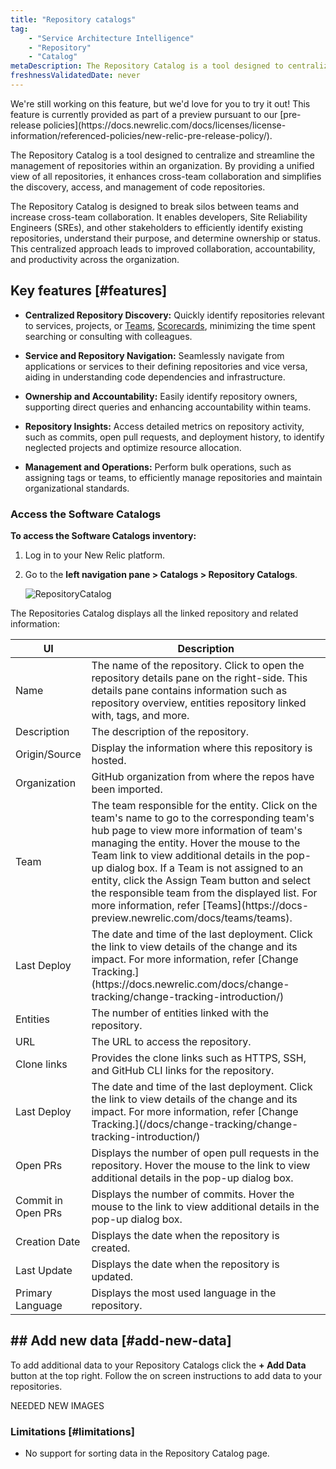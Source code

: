 ```yaml
---
title: "Repository catalogs"
tag: 
    - "Service Architecture Intelligence"
    - "Repository"
    - "Catalog"
metaDescription: The Repository Catalog is a tool designed to centralize and streamline the management of repositories within an organization.
freshnessValidatedDate: never
---
```



<Callout title="Preview">
We're still working on this feature, but we'd love for you to try it out!
This feature is currently provided as part of a preview pursuant to our [pre-release policies](https://docs.newrelic.com/docs/licenses/license-information/referenced-policies/new-relic-pre-release-policy/).
</Callout>


The <DNT>Repository Catalog</DNT> is a tool designed to centralize and streamline the management of repositories within an organization. By providing a unified view of all repositories, it enhances cross-team collaboration and simplifies the discovery, access, and management of code repositories. 

The <DNT>Repository Catalog</DNT> is designed to break silos between teams and increase cross-team collaboration. It enables developers, Site Reliability Engineers (SREs), and other stakeholders to efficiently identify existing repositories, understand their purpose, and determine ownership or status. This centralized approach leads to improved collaboration, accountability, and productivity across the organization.


## Key features [#features]

-  **Centralized Repository Discovery:** Quickly identify repositories relevant to services, projects, or <DNT>[Teams](https://docs-preview.newrelic.com/docs/teams/teams)</DNT>, <DNT>[Scorecards](https://docs-preview.newrelic.com/docs/scorecards)</DNT>, minimizing the time spent searching or consulting with colleagues.

-  **Service and Repository Navigation:** Seamlessly navigate from applications or services to their defining repositories and vice versa, aiding in understanding code dependencies and infrastructure.

-  **Ownership and Accountability:** Easily identify repository owners, supporting direct queries and enhancing accountability within teams.

- **Repository Insights:** Access detailed metrics on repository activity, such as commits, open pull requests, and deployment history, to identify neglected projects and optimize resource allocation.

- **Management and Operations:** Perform bulk operations, such as assigning tags or teams, to efficiently manage repositories and maintain organizational standards.


### Access the Software Catalogs


**To access the Software Catalogs inventory:**

1. Log in to your New Relic platform.
2. Go to the **left navigation pane > Catalogs > Repository Catalogs**.


    <img
            title="Repository catalogs"
            alt="RepositoryCatalog"
            src="static/images/catalogs.webp"
    />



The <DNT>Repositories Catalog</DNT> displays all the linked repository and related information:

<table>
    <thead>
    <tr>
        <th>UI</th>
        <th>Description</th>
    </tr>
    </thead>
    <tbody>
        <tr>
            <td><DNT>Name</DNT></td>
            <td>The name of the repository. Click to open the repository details pane on the right-side. This details pane contains information such as repository overview, entities repository linked with, tags, and more.</td>
        </tr>
        <tr>
            <td><DNT>Description</DNT></td>
            <td>The description of the repository.</td>
        </tr>
        <tr>
            <td><DNT>Origin/Source</DNT></td>
            <td>Display the information where this repository is hosted.</td>
        </tr>
        <tr>
            <td><DNT>Organization</DNT></td>
            <td>GitHub organization from where the repos have been imported.</td>
        </tr>
        <tr>
            <td><DNT>Team</DNT></td>
            <td>The team responsible for the entity. Click on the team's name to go to the corresponding team's hub page to view more information of team's managing the entity. Hover the mouse to the <DNT>Team</DNT> link to view additional details in the pop-up dialog box. If a Team is not assigned to an entity, click the <DNT>Assign Team</DNT> button and select the responsible team from the displayed list. For more information, refer [Teams](https://docs-preview.newrelic.com/docs/teams/teams). </td>
        </tr>
        <tr>
            <td><DNT>Last Deploy</DNT></td>
            <td>The date and time of the last deployment. Click the link to view details of the change and its impact. For more information, refer [Change Tracking.](https://docs.newrelic.com/docs/change-tracking/change-tracking-introduction/) </td>
        </tr>
        <tr>
            <td><DNT>Entities</DNT></td>
            <td>The number of entities linked with the repository.</td>
        </tr>
        <tr>
            <td><DNT>URL</DNT></td>
            <td>The URL to access the repository.</td>
        </tr>
        <tr>
            <td><DNT>Clone links</DNT></td>
            <td>Provides the clone links such as HTTPS, SSH, and GitHub CLI links for the repository.</td>
        </tr>
        <tr>
            <td><DNT>Last Deploy</DNT></td>
            <td>The date and time of the last deployment. Click the link to view details of the change and its impact. For more information, refer [Change Tracking.](/docs/change-tracking/change-tracking-introduction/)</td>
        </tr>
        <tr>
            <td><DNT>Open PRs</DNT></td>
            <td>Displays the number of open pull requests in the repository. Hover the mouse to the link to view additional details in the pop-up dialog box.</td>
        </tr>
        <tr>
            <td><DNT>Commit in Open PRs</DNT></td>
            <td>Displays the number of commits. Hover the mouse to the link to view additional details in the pop-up dialog box. </td>
        </tr>
        <tr>
            <td><DNT>Creation Date</DNT></td>
            <td>Displays the date when the repository is created.</td>
        </tr>
        <tr>
            <td><DNT>Last Update</DNT></td>
            <td>Displays the date when the repository is updated.</td>
        </tr>
        <tr>
            <td><DNT>Primary Language</DNT></td>
            <td>Displays the most used language in the repository.</td>
        </tr>
    </tbody>
</table>


## ## Add new data [#add-new-data]

To add additional data to your Repository Catalogs click the **+ Add Data** button at the top right. Follow the on screen instructions to add data to your repositories.

NEEDED NEW IMAGES


### Limitations [#limitations]

- No support for sorting data in the <DNT>Repository Catalog</DNT> page.


